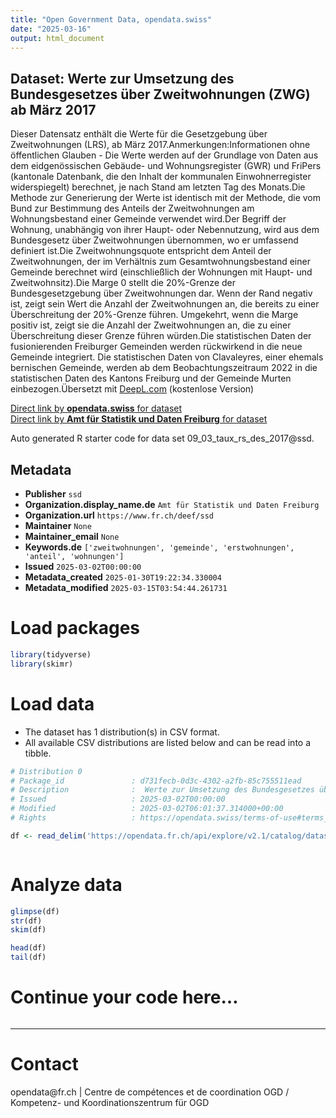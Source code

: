 ```yaml
---
title: "Open Government Data, opendata.swiss"
date: "2025-03-16"
output: html_document
---
```


## Dataset: Werte zur Umsetzung des Bundesgesetzes über Zweitwohnungen (ZWG) ab März 2017

Dieser Datensatz enthält die Werte für die Gesetzgebung über Zweitwohnungen (LRS), ab März 2017.Anmerkungen:Informationen ohne öffentlichen Glauben - Die Werte werden auf der Grundlage von Daten aus dem eidgenössischen Gebäude- und Wohnungsregister (GWR) und FriPers (kantonale Datenbank, die den Inhalt der kommunalen Einwohnerregister widerspiegelt) berechnet, je nach Stand am letzten Tag des Monats.Die Methode zur Generierung der Werte ist identisch mit der Methode, die vom Bund zur Bestimmung des Anteils der Zweitwohnungen am Wohnungsbestand einer Gemeinde verwendet wird.Der Begriff der Wohnung, unabhängig von ihrer Haupt- oder Nebennutzung, wird aus dem Bundesgesetz über Zweitwohnungen übernommen, wo er umfassend definiert ist.Die Zweitwohnungsquote entspricht dem Anteil der Zweitwohnungen, der im Verhältnis zum Gesamtwohnungsbestand einer Gemeinde berechnet wird (einschließlich der Wohnungen mit Haupt- und Zweitwohnsitz).Die Marge 0 stellt die 20%-Grenze der Bundesgesetzgebung über Zweitwohnungen dar. Wenn der Rand negativ ist, zeigt sein Wert die Anzahl der Zweitwohnungen an, die bereits zu einer Überschreitung der 20%-Grenze führen. Umgekehrt, wenn die Marge positiv ist, zeigt sie die Anzahl der Zweitwohnungen an, die zu einer Überschreitung dieser Grenze führen würden.Die statistischen Daten der fusionierenden Freiburger Gemeinden werden rückwirkend in die neue Gemeinde integriert. Die statistischen Daten von Clavaleyres, einer ehemals bernischen Gemeinde, werden ab dem Beobachtungszeitraum 2022 in die statistischen Daten des Kantons Freiburg und der Gemeinde Murten einbezogen.Übersetzt mit [DeepL.com](https://www.deepl.com?utm_campaign=product&utm_source=web_translator&utm_medium=web&utm_content=copy_free_translation) (kostenlose Version)

[Direct link by **opendata.swiss** for dataset](https://opendata.swiss/de/dataset/werte-zur-umsetzung-des-bundesgesetzes-uber-zweitwohnungen-zwg-ab-marz-2017)<br>
[Direct link by **Amt für Statistik und Daten Freiburg** for dataset](https://opendata.fr.ch/explore/dataset/09_03_taux_rs_des_2017/)

Auto generated R starter code for data set 09_03_taux_rs_des_2017@ssd.

## Metadata

- **Publisher** `ssd`
- **Organization.display_name.de** `Amt für Statistik und Daten Freiburg`
- **Organization.url** `https://www.fr.ch/deef/ssd`
- **Maintainer** `None`
- **Maintainer_email** `None`
- **Keywords.de** `['zweitwohnungen', 'gemeinde', 'erstwohnungen', 'anteil', 'wohnungen']`
- **Issued** `2025-03-02T00:00:00`
- **Metadata_created** `2025-01-30T19:22:34.330004`
- **Metadata_modified** `2025-03-15T03:54:44.261731`


# Load packages

```r

library(tidyverse)
library(skimr)

```

# Load data

-   The dataset has 1 distribution(s) in CSV format.
-   All available CSV distributions are listed below and can be read into a tibble.

```r

# Distribution 0
# Package_id               : d731fecb-0d3c-4302-a2fb-85c755511ead
# Description              :  Werte zur Umsetzung des Bundesgesetzes über Zweitwohnungen (ZWG) ab März 2017 (csv)
# Issued                   : 2025-03-02T00:00:00
# Modified                 : 2025-03-02T06:01:37.314000+00:00
# Rights                   : https://opendata.swiss/terms-of-use#terms_by

df <- read_delim('https://opendata.fr.ch/api/explore/v2.1/catalog/datasets/09_03_taux_rs_des_2017/exports/csv?use_labels=true')



```

# Analyze data

```r

glimpse(df)
str(df)
skim(df)

head(df)
tail(df)

```

# Continue your code here...

```r

```

------------------------------------------------------------------------

# Contact

opendata@fr.ch | Centre de compétences et de coordination OGD / Kompetenz- und Koordinationszentrum für OGD
